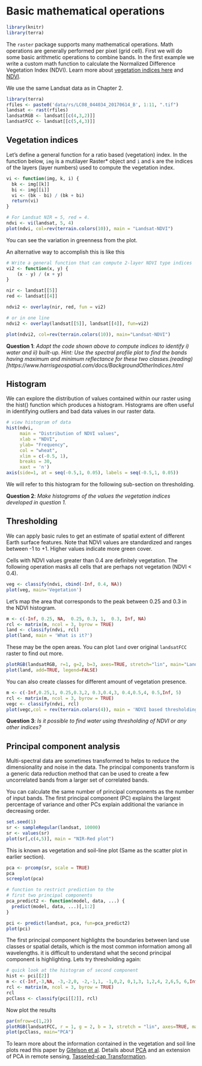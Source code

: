 # Basic mathematical operations

```r
library(knitr)
library(terra)
```

The `raster` package supports many mathematical operations. Math operations are generally performed per pixel (grid cell). First we will do some basic arithmetic operations to combine bands. In the first example we write a custom math function to calculate the Normalized Difference Vegetation Index (NDVI). Learn more about [vegetation indices here](http://www.un-spider.org/links-and-resources/data-sources/daotm/daotm-vegetation) and [NDVI](http://phenology.cr.usgs.gov/ndvi_foundation.php).


We use the same Landsat data as in Chapter 2.

```r
library(terra)
rfiles <- paste0('data/rs/LC08_044034_20170614_B', 1:11, ".tif")
landsat <- rast(rfiles)
landsatRGB <- landsat[[c(4,3,2)]]
landsatFCC <- landsat[[c(5,4,3)]]
```

## Vegetation indices

Let's define a general function for a ratio based (vegetation) index. In the function below, `img` is a mutilayer Raster* object and `i` and `k` are the indices of the layers (layer numbers) used to compute the vegetation index.


```r
vi <- function(img, k, i) {
  bk <- img[[k]] 
  bi <- img[[i]]
  vi <- (bk - bi) / (bk + bi)
  return(vi)
}
```


```r
# For Landsat NIR = 5, red = 4.
ndvi <- vi(landsat, 5, 4)
plot(ndvi, col=rev(terrain.colors(10)), main = "Landsat-NDVI")
```

You can see the variation in greenness from the plot.

An alternative way to accomplish this is like this


```r
# Write a general function that can compute 2-layer NDVI type indices
vi2 <- function(x, y) {
	(x - y) / (x + y)
}

nir <- landsat[[5]]
red <- landsat[[4]]

ndvi2 <- overlay(nir, red, fun = vi2)

# or in one line
ndvi2 <- overlay(landsat[[5]], landsat[[4]], fun=vi2)

plot(ndvi2, col=rev(terrain.colors(10)), main="Landsat-NDVI")
```


__Question 1__: *Adapt the code shown above to compute indices to identify i) water and ii) built-up. Hint: Use the spectral profile plot to find the bands having maximum and minimum reflectance for these two classes.(reading)[https://www.harrisgeospatial.com/docs/BackgroundOtherIndices.html* 


## Histogram

We can explore the distribution of values contained within our raster using the hist() function which produces a histogram. Histograms are often useful in identifying outliers and bad data values in our raster data. 

```r
# view histogram of data
hist(ndvi,
     main = "Distribution of NDVI values",
     xlab = "NDVI",
     ylab= "Frequency",
     col = "wheat",
     xlim = c(-0.5, 1),
     breaks = 30,
     xaxt = 'n')
axis(side=1, at = seq(-0.5,1, 0.05), labels = seq(-0.5,1, 0.05))
```

We will refer to this histogram for the following sub-section on thresholding.

__Question 2__: *Make histograms of the values the vegetation indices developed in question 1.* 


## Thresholding

We can apply basic rules to get an estimate of spatial extent of different Earth surface features. Note that NDVI values are standardized and ranges between -1 to +1. Higher values indicate more green cover. 

Cells with NDVI values greater than 0.4 are definitely vegetation. The following operation masks all cells that are perhaps not vegetation (NDVI < 0.4).


```r
veg <- classify(ndvi, cbind(-Inf, 0.4, NA))
plot(veg, main='Vegetation')
```

Let's map the area that corresponds to the peak between 0.25 and 0.3 in the NDVI histogram.

```r
m <- c(-Inf, 0.25, NA,  0.25, 0.3, 1,  0.3, Inf, NA)
rcl <- matrix(m, ncol = 3, byrow = TRUE)
land <- classify(ndvi, rcl)
plot(land, main = 'What is it?')
```

These may be the open areas. You can plot `land` over original `landsatFCC` raster to find out more.

```r
plotRGB(landsatRGB, r=1, g=2, b=3, axes=TRUE, stretch="lin", main="Landsat False Color Composite")
plot(land, add=TRUE, legend=FALSE)
```

You can also create classes for different amount of vegetation presence. 

```r
m <- c(-Inf,0.25,1, 0.25,0.3,2, 0.3,0.4,3, 0.4,0.5,4, 0.5,Inf, 5)
rcl <- matrix(m, ncol = 3, byrow = TRUE)
vegc <- classify(ndvi, rcl)
plot(vegc,col = rev(terrain.colors(4)), main = 'NDVI based thresholding')
```

__Question 3__: *Is it possible to find water using thresholding of NDVI or any other indices?*


## Principal component analysis

Multi-spectral data are sometimes transformed to helps to reduce the dimensionality and noise in the data. The principal components transform is a generic data reduction method that can be used to create a few uncorrelated bands from a larger set of correlated bands.

You can calculate the same number of principal components  as the number of input bands. The first principal component (PC) explains the largest percentage of variance and other PCs explain additional the variance in decreasing order. 

```r
set.seed(1)
sr <- sampleRegular(landsat, 10000)
sr <- values(sr)
plot(sr[,c(4,5)], main = "NIR-Red plot")
```

This is known as vegetation and soil-line plot (Same as the scatter plot in earlier section).  

```r
pca <- prcomp(sr, scale = TRUE)
pca
screeplot(pca)

# function to restrict prediction to the 
# first two principal components
pca_predict2 <- function(model, data, ...) {
  predict(model, data, ...)[,1:2]
}

pci <- predict(landsat, pca, fun=pca_predict2)
plot(pci)
```

The first principal component highlights the boundaries between land use classes or spatial details, which is the most common information among all wavelengths. it is difficult to understand what the second principal component is highlighting. Lets try thresholding again:

```r
# quick look at the histogram of second component
hist <- pci[[2]]
m <- c(-Inf,-3,NA, -3,-2,0, -2,-1,1, -1,0,2, 0,1,3, 1,2,4, 2,6,5, 6,Inf,NA)
rcl <- matrix(m, ncol = 3, byrow = TRUE)
rcl
pcClass <- classify(pci[[2]], rcl)
```

Now plot the results
```r
par(mfrow=c(1,2))
plotRGB(landsatFCC, r = 1, g = 2, b = 3, stretch = "lin", axes=TRUE, main = "False Color")
plot(pcClass, main="PCA")
```


To learn more about the information contained in the vegetation and soil line plots read this paper by [Gitelson et al](http://www.tandfonline.com/doi/abs/10.1080/01431160110107806#.V6hp_LgrKhd). Details about [PCA](http://cires.colorado.edu/esoc/sites/default/files/class-files/GEOG%204110_5100%20Lecture%2015%20%28Mahsa%29.pdf) and an extension of PCA in remote sensing, [Tasseled-cap Transformation](http://wiki.landscapetoolbox.org/doku.php/remote_sensing_methods:tasseled-cap_transformation).

